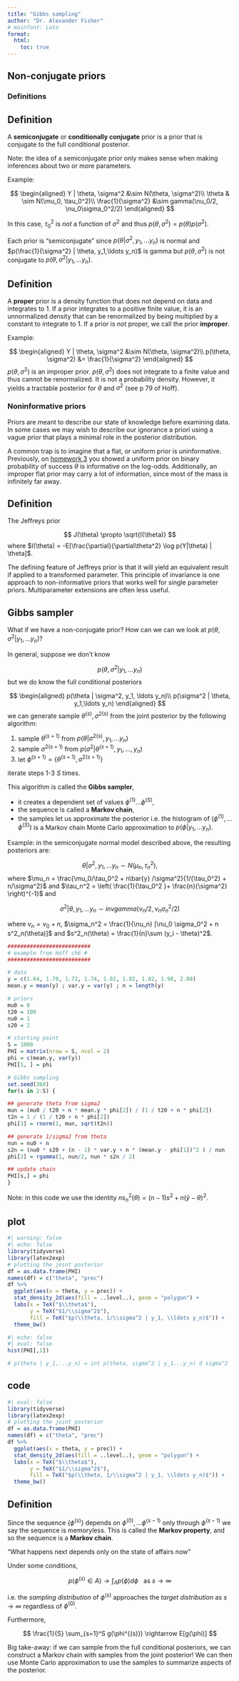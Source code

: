 ```yaml
---
title: "Gibbs sampling"
author: "Dr. Alexander Fisher"
# mainfont: Lato
format: 
  html:
    toc: true
---
```


## Non-conjugate priors

### Definitions

::: callout-note
## Definition
A **semiconjugate** or **conditionally conjugate** prior is a prior that is conjugate to the full conditional posterior.
:::

Note: the idea of a semiconjugate prior only makes sense when making inferences about two or more parameters.

Example: 

$$
\begin{aligned}
Y | \theta, \sigma^2 &\sim N(\theta, \sigma^2)\\
\theta & \sim N(\mu_0, \tau_0^2)\\
\frac{1}{\sigma^2} &\sim gamma(\nu_0/2, \nu_0\sigma_0^2/2)
\end{aligned}
$$

In this case, $\tau_0^2$ is *not* a function of $\sigma^2$ and thus $p(\theta, \sigma^2) = p(\theta) p(\sigma^2)$.

Each prior is "semiconjugate" since $p(\theta| \sigma^2, y_1,\ldots y_n)$ is normal and $p(\frac{1}{\sigma^2} | \theta, y_1,\ldots y_n)$ is gamma but $p(\theta, \sigma^2)$ is not conjugate to $p(\theta, \sigma^2 | y_1,\ldots y_n)$.

::: callout-note
## Definition
A **proper** prior is a density function that does not depend on data and integrates to 1. If a prior integrates to a positive finite value, it is an unnormalized density that can be renormalized by being multiplied by a constant to integrate to 1. If a prior is not proper, we call the prior **improper**.
:::

Example: 

$$
\begin{aligned}
Y | \theta, \sigma^2 &\sim N(\theta, \sigma^2)\\
p(\theta, \sigma^2) &= \frac{1}{\sigma^2}
\end{aligned}
$$
$p(\theta, \sigma^2)$ is an improper prior. $p(\theta, \sigma^2)$ does not integrate to a finite value and thus cannot be renormalized. It is not a probability density. However, it yields a tractable posterior for $\theta$ and $\sigma^2$ (see p 79 of Hoff).

### Noninformative priors

Priors are meant to describe our state of knowledge before examining data. In some cases we may wish to describe our ignorance a priori using a vague prior that plays a minimal role in the posterior distribution.

A common trap is to imagine that a flat, or uniform prior is uninformative. Previously, on [homework 3](../hw/hw03.html) you showed a uniform prior on binary probability of success $\theta$ is informative on the log-odds. Additionally, an improper flat prior may carry a lot of information, since most of the mass is infinitely far away.

::: callout-note
## Definition
The Jeffreys prior 

$$
J(\theta) \propto \sqrt{I(\theta)}
$$
where $I(\theta) = -E[\frac{\partial}{\partial\theta^2} \log p(Y|\theta) | \theta]$.
:::

The defining feature of Jeffreys prior is that it will yield an equivalent result if applied to a transformed parameter. This principle of invariance is one approach to non-informative priors that works well for single parameter priors. Multiparameter extensions are often less useful.

## Gibbs sampler

What if we have a non-conjugate prior? How can we can we look at $p(\theta, \sigma^2 | y_1,\ldots y_n)$?

In general, suppose we don't know  

$$
p(\theta, \sigma^2 | y_1,\ldots y_n)
$$
but we do know the full conditional posteriors

$$
\begin{aligned}
p(\theta | \sigma^2, y_1, \ldots y_n)\\
p(\sigma^2 | \theta, y_1,\ldots y_n)
\end{aligned}
$$
we can generate sample $\theta^{(s)}, \sigma^{2(s)}$ from the joint posterior by the following algorithm:


1. sample $\theta^{(s+1)}$ from $p(\theta | \sigma^{2(s)}, y_1,\ldots y_n)$ 
2. sample $\sigma^{2(s+1)}$ from $p(\sigma^2|\theta^{(s+1)}, y_1,\ldots, y_n)$
3. let $\phi^{(s+1)} = \{ \theta^{(s+1)}, \sigma^{2(s+1)} \}$

iterate steps 1-3 $S$ times.

This algorithm is called the **Gibbs sampler**,

- it creates a dependent set of values $\phi^{(1)} \ldots \phi^{(S)}$,
- the sequence is called a **Markov chain**,
- the samples let us approximate the posterior i.e. the histogram of $(\phi^{(1)},\ldots \phi^{(S)})$ is a Markov chain Monte Carlo approximation to $p(\phi | y_1,\ldots y_n)$.

Example: in the semiconjugate normal model described above, the resulting posteriors are:

$$
\theta | \sigma^2, y_1,\ldots y_n \sim N(\mu_n, \tau_n^2),
$$
where $\mu_n = \frac{\mu_0/\tau_0^2 + n\bar{y} /\sigma^2}{1/{\tau_0^2} + n/\sigma^2}$ and
$\tau_n^2 = \left( \frac{1}{\tau_0^2 }+ \frac{n}{\sigma^2} \right)^{-1}$ and

$$
\sigma^2 | \theta, y_1, \ldots y_n \sim invgamma(\nu_n/2, \nu_n \sigma^2_n / 2)
$$

where $\nu_n = \nu_0 + n$, $\sigma_n^2 = \frac{1}{\nu_n} [\nu_0 \sigma_0^2 + n s^2_n(\theta)]$ and $s^2_n(\theta) = \frac{1}{n}\sum (y_i - \theta)^2$.

```r
##########################
# example from Hoff ch6 #
##########################

# data
y = c(1.64, 1.70, 1.72, 1.74, 1.82, 1.82, 1.82, 1.90, 2.08)
mean.y = mean(y) ; var.y = var(y) ; n = length(y)

# priors
mu0 = 0
t20 = 100
nu0 = 1
s20 = 2

# starting point
S = 1000
PHI = matrix(nrow = S, ncol = 2)
phi = c(mean.y, var(y))
PHI[1, ] = phi

# Gibbs sampling
set.seed(360)
for(s in 2:S) { 

## generate theta from sigma2
mun = (mu0 / t20 + n * mean.y * phi[2]) / (1 / t20 + n * phi[2])
t2n = 1 / (1 / t20 + n * phi[2])
phi[1] = rnorm(1, mun, sqrt(t2n))

## generate 1/sigma2 from theta
nun = nu0 + n
s2n = (nu0 * s20 + (n - 1) * var.y + n * (mean.y - phi[1])^2 ) / nun
phi[2] = rgamma(1, nun/2, nun * s2n / 2)

## update chain
PHI[s,] = phi
}
```

Note: in this code we use the identity $n s_n^2(\theta) = (n-1)s^2 + n (\bar{y} - \theta)^2$.

::: panel-tabset 

## plot

```r
#| warning: false
#| echo: false
library(tidyverse)
library(latex2exp)
# plotting the joint posterior
df = as.data.frame(PHI)
names(df) = c("theta", "prec")
df %>%
  ggplot(aes(x = theta, y = prec)) +
  stat_density_2d(aes(fill = ..level..), geom = "polygon") +
  labs(x = TeX("$\\theta$"),
       y = TeX("$1/\\sigma^2$"),
       fill = TeX("$p(\\theta, 1/\\sigma^2 | y_1, \\ldots y_n)$")) +
  theme_bw()
```

```r
#| echo: false
#| eval: false
hist(PHI[,1])

# p(theta | y_1,...y_n) = int p(theta, sigma^2 | y_1...y_n) d sigma^2
```


## code

```r
#| eval: false
library(tidyverse)
library(latex2exp)
# plotting the joint posterior
df = as.data.frame(PHI)
names(df) = c("theta", "prec")
df %>%
  ggplot(aes(x = theta, y = prec)) +
  stat_density_2d(aes(fill = ..level..), geom = "polygon") +
  labs(x = TeX("$\\theta$"),
       y = TeX("$1/\\sigma^2$"),
       fill = TeX("$p(\\theta, 1/\\sigma^2 | y_1, \\ldots y_n)$")) +
  theme_bw()
```

:::

::: callout-note 
## Definition
Since the sequence $\{\phi^{(s)} \}$ depends on $\phi^{(0)}, \ldots \phi^{(s-1)}$ only through $\phi^{(s-1)}$ we say the sequence is memoryless. This is called the **Markov property**, and so the sequence is a **Markov chain**.

"What happens next depends only on the state of affairs now"
:::

Under some conditions,

$$
p(\phi^{(s)} \in A) \rightarrow \int_A p(\phi) d\phi \ \ \text{ as } s \rightarrow \infty
$$

i.e. the *sampling distribution* of $\phi^{(s)}$ approaches the *target distribution* as $s \rightarrow \infty$ regardless of $\phi^{(0)}$. 

Furthermore,

$$
\frac{1}{S} \sum_{s=1}^S g(\phi^{(s)})  \rightarrow E[g(\phi)]
$$

::: callout-important
Big take-away: if we can sample from the full conditional posteriors, we can construct a Markov chain with samples from the joint posterior! We can then use Monte Carlo approximation to use the samples to summarize aspects of the posterior.
:::